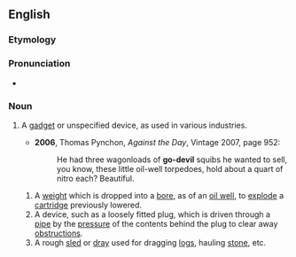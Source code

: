 ==English==

===Etymology===
{{compound|en|go|devil}}

===Pronunciation===
* {{IPA|/ˈɡəʊdɛvəl/|lang=en}}

===Noun===
{{en-noun}}

# {{lb|en|US|colloquial}} A [[gadget]] or unspecified device, as used in various industries.
#* '''2006''', Thomas Pynchon, ''Against the Day'', Vintage 2007, page 952:
#*: He had three wagonloads of '''go-devil''' squibs he wanted to sell, you know, these little oil-well torpedoes, hold about a quart of nitro each? Beautiful.
## A [[weight]] which is dropped into a [[bore]], as of an [[oil well]], to [[explode]] a [[cartridge]] previously lowered.
## A device, such as a loosely fitted plug, which is driven through a [[pipe]] by the [[pressure]] of the contents behind the plug to clear away [[obstruction]]s.
## A rough [[sled]] or [[dray]] used for dragging [[log]]s, hauling [[stone]], etc.